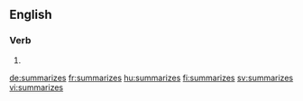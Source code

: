 ==English==

===Verb===
{{head|en|verb form}}

# {{en-third-person singular of|summarize}}

[[de:summarizes]]
[[fr:summarizes]]
[[hu:summarizes]]
[[fi:summarizes]]
[[sv:summarizes]]
[[vi:summarizes]]